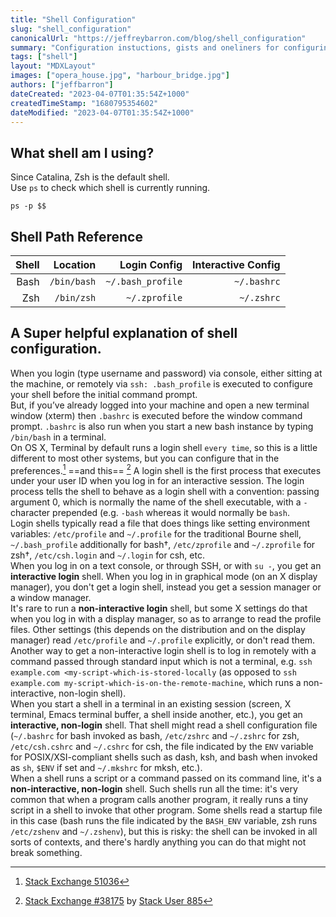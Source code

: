 ```yaml
---
title: "Shell Configuration"
slug: "shell_configuration"
canonicalUrl: "https://jeffreybarron.com/blog/shell_configuration"
summary: "Configuration instuctions, gists and oneliners for configuring the shell"
tags: ["shell"]
layout: "MDXLayout"
images: ["opera_house.jpg", "harbour_bridge.jpg"]
authors: ["jeffbarron"]
dateCreated: "2023-04-07T01:35:54Z+1000"
createdTimeStamp: "1680795354602"
dateModified: "2023-04-07T01:35:54Z+1000"
---
```


## What shell am I using?
Since Catalina, Zsh is the default shell.  
Use `ps` to check which shell is currently running. 

```shell
ps -p $$
```

## Shell Path Reference

| Shell |    Location |      Login Config | Interactive Config |
| ----: | ----------: | ----------------: | -----------------: |
|  Bash | `/bin/bash` | `~/.bash_profile` |        `~/.bashrc` |
|   Zsh |  `/bin/zsh` |     `~/.zprofile` |         `~/.zshrc` |

## A Super helpful explanation of shell configuration.   
When you login (type username and password) via console, either sitting at the machine, or remotely via `ssh: .bash_profile` is executed to configure your shell before the initial command prompt.  
But, if you’ve already logged into your machine and open a new terminal window (xterm) then `.bashrc` is executed before the window command prompt. `.bashrc` is also run when you start a new bash instance by typing `/bin/bash` in a terminal.  
On OS X, Terminal by default runs a login shell `every time`, so this is a little different to most other systems, but you can configure that in the preferences.[^1]
==and this==
[^2] A login shell is the first process that executes under your user ID when you log in for an interactive session. The login process tells the shell to behave as a login shell with a convention: passing argument 0, which is normally the name of the shell executable, with a `-` character prepended (e.g. `-bash` whereas it would normally be `bash`.  
Login shells typically read a file that does things like setting environment variables: `/etc/profile` and `~/.profile` for the traditional Bourne shell, `~/.bash_profile` additionally for bash†, `/etc/zprofile` and `~/.zprofile` for zsh†, `/etc/csh.login` and `~/.login` for csh, etc.  
When you log in on a text console, or through SSH, or with `su -`, you get an **interactive login** shell. When you log in in graphical mode (on an X display manager), you don't get a login shell, instead you get a session manager or a window manager.  
It's rare to run a **non-interactive login** shell, but some X settings do that when you log in with a display manager, so as to arrange to read the profile files. Other settings (this depends on the distribution and on the display manager) read `/etc/profile` and `~/.profile` explicitly, or don't read them. Another way to get a non-interactive login shell is to log in remotely with a command passed through standard input which is not a terminal, e.g. `ssh example.com <my-script-which-is-stored-locally` (as opposed to `ssh example.com my-script-which-is-on-the-remote-machine`, which runs a non-interactive, non-login shell).  
When you start a shell in a terminal in an existing session (screen, X terminal, Emacs terminal buffer, a shell inside another, etc.), you get an **interactive, non-login** shell. That shell might read a shell configuration file (`~/.bashrc` for bash invoked as bash, `/etc/zshrc` and `~/.zshrc` for zsh, `/etc/csh.cshrc` and `~/.cshrc` for csh, the file indicated by the `ENV` variable for POSIX/XSI-compliant shells such as dash, ksh, and bash when invoked as `sh`, `$ENV` if set and `~/.mkshrc` for mksh, etc.).  
When a shell runs a script or a command passed on its command line, it's a **non-interactive, non-login** shell. Such shells run all the time: it's very common that when a program calls another program, it really runs a tiny script in a shell to invoke that other program. Some shells read a startup file in this case (bash runs the file indicated by the `BASH_ENV` variable, zsh runs `/etc/zshenv` and `~/.zshenv`), but this is risky: the shell can be invoked in all sorts of contexts, and there's hardly anything you can do that might not break something.

[^1]:  [Stack Exchange 51036](https://apple.stackexchange.com/questions/51036/what-is-the-difference-between-bash-profile-and-bashrc/51038#51038)
[^2]:  
    [Stack Exchange #38175](https://unix.stackexchange.com/questions/38175/difference-between-login-shell-and-non-login-shell/46856#46856)
    by [Stack User 885](https://unix.stackexchange.com/users/885/gilles-so-stop-being-evil)
